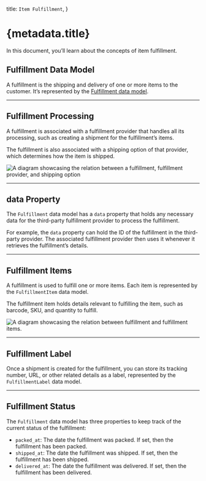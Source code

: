   title: `Item Fulfillment`,
}

# {metadata.title}

In this document, you’ll learn about the concepts of item fulfillment.

## Fulfillment Data Model

A fulfillment is the shipping and delivery of one or more items to the customer. It’s represented by the [Fulfillment data model](/references/fulfillment/models/Fulfillment).

---

## Fulfillment Processing

A fulfillment is associated with a fulfillment provider that handles all its processing, such as creating a shipment for the fulfillment’s items.

The fulfillment is also associated with a shipping option of that provider, which determines how the item is shipped.

![A diagram showcasing the relation between a fulfillment, fulfillment provider, and shipping option](https://res.cloudinary.com/dza7lstvk/image/upload/v1712331947/Medusa%20Resources/fulfillment-shipping-option_jk9ndp.jpg)

---

## data Property

The `Fulfillment` data model has a `data` property that holds any necessary data for the third-party fulfillment provider to process the fulfillment.

For example, the `data` property can hold the ID of the fulfillment in the third-party provider. The associated fulfillment provider then uses it whenever it retrieves the fulfillment’s details. 

---

## Fulfillment Items

A fulfillment is used to fulfill one or more items. Each item is represented by the `FulfillmentItem` data model.

The fulfillment item holds details relevant to fulfilling the item, such as barcode, SKU, and quantity to fulfill.

![A diagram showcasing the relation between fulfillment and fulfillment items.](https://res.cloudinary.com/dza7lstvk/image/upload/v1712332114/Medusa%20Resources/fulfillment-item_etzxb0.jpg)

---

## Fulfillment Label

Once a shipment is created for the fulfillment, you can store its tracking number, URL, or other related details as a label, represented by the `FulfillmentLabel` data model.

---

## Fulfillment Status

The `Fulfillment` data model has three properties to keep track of the current status of the fulfillment:

- `packed_at`: The date the fulfillment was packed. If set, then the fulfillment has been packed.
- `shipped_at`: The date the fulfillment was shipped. If set, then the fulfillment has been shipped.
- `delivered_at`: The date the fulfillment was delivered. If set, then the fulfillment has been delivered.
